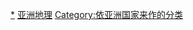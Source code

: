 {{Categories by country|nocat}}

[[Category:各國地理|*]]
[[Category:亚洲地理|]]
[[Category:依亚洲国家来作的分类|Category:依亚洲国家来作的分类]]